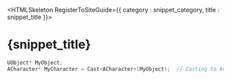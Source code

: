 

<HTMLSkeleton RegisterToSiteGuide={{ category : snippet_category, title : snippet_title }}>

<H1 WrittenOn={new Date("2024-12-20")}>{snippet_title}</H1>

```cpp
UObject* MyObject;
ACharacter* MyCharacter = Cast<ACharacter>(MyObject);  // Casting to ACharacter type
```
</HTMLSkeleton>